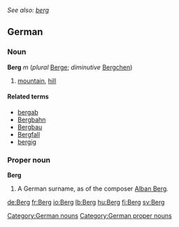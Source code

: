 ''See also: [[berg]]''
==German==
===Noun===
'''Berg''' ''m'' (''plural'' [[Berge]]; ''diminutive'' [[Bergchen]])
# [[mountain]], [[hill]]

====Related terms====
*[[bergab]]
*[[Bergbahn]]
*[[Bergbau]]
*[[Bergfall]]
*[[bergig]]

===Proper noun===
'''Berg'''
#A German surname, as of the composer [[w:Alban Berg|Alban Berg]].

[[Category:German nouns]]
[[Category:German proper nouns]]

[[de:Berg]]
[[fr:Berg]]
[[io:Berg]]
[[lb:Berg]]
[[hu:Berg]]
[[fi:Berg]]
[[sv:Berg]]